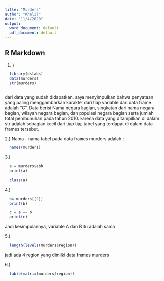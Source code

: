 ```yaml
---
title: "Murders"
author: "Khalil"
date: "11/4/2020"
output:
  word_document: default
  pdf_document: default
---
```


## R Markdown

1. ) 

```r
  library(dslabs)
  data(murders)
  str(murders)
  
```
 dari data yang sudah didapatkan. saya menyimpulkan bahwa penyataan yang paling menggambarkan karakter dari tiap variable dari data frame adalah "C". Data berisi Nama negara bagian, singkatan dari nama negara bagian, wilayah
negara bagian, dan populasi negara bagian serta jumlah total pembunuhan pada
tahun 2010.
  karena data yang ditampilkan di dalam str adalah sebagian kecil dari tiap tiap tabel yang terdapat di dalam data frames tersebut.

2.) Nama - nama tabel pada data frames murders adalah : 
```r

  names(murders)
```

3.) 
```r

  
  a = murders$abb
  print(a)
  
  class(a)
```
4.)
```r

  
  b= murders[[2]]
  print(b)
  
  c = a == b 
  print(c)
```
  
  Jadi kesimpulannya, variable A dan B itu adalah sama
  
5.)
```r

  
  length(levels(murders$region))
```
  
  jadi ada 4 region yang dimilki data frames murders
  
6.) 
```r
  
  table(matrix(murders$region))
```
